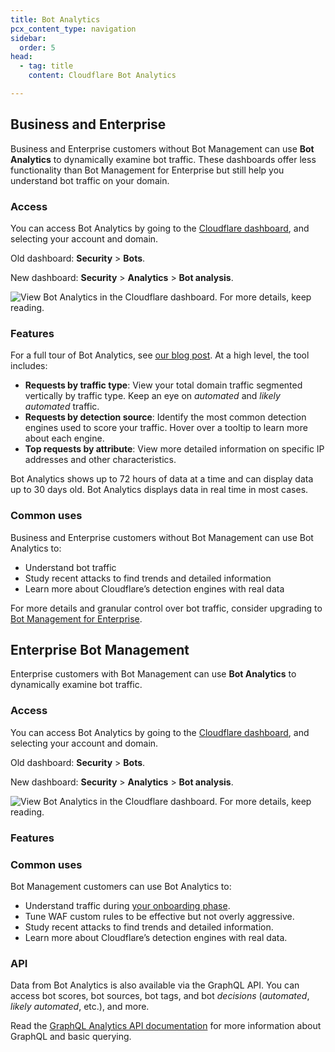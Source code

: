 ```yaml
---
title: Bot Analytics
pcx_content_type: navigation
sidebar:
  order: 5
head:
  - tag: title
    content: Cloudflare Bot Analytics

---
```



## Business and Enterprise

Business and Enterprise customers without Bot Management can use **Bot Analytics** to dynamically examine bot traffic. These dashboards offer less functionality than Bot Management for Enterprise but still help you understand bot traffic on your domain.

### Access

You can access Bot Analytics by going to the [Cloudflare dashboard](https://dash.cloudflare.com/login), and selecting your account and domain.

Old dashboard: **Security** > **Bots**.

New dashboard: **Security** > **Analytics** > **Bot analysis**.

![View Bot Analytics in the Cloudflare dashboard. For more details, keep reading.](~/assets/images/bots/bot-analytics-dashboard-biz.png)

### Features

For a full tour of Bot Analytics, see [our blog post](https://blog.cloudflare.com/introducing-bot-analytics/). At a high level, the tool includes:

- **Requests by traffic type**: View your total domain traffic segmented vertically by traffic type. Keep an eye on _automated_ and _likely automated_ traffic.
- **Requests by detection source**: Identify the most common detection engines used to score your traffic. Hover over a tooltip to learn more about each engine.
- **Top requests by attribute**: View more detailed information on specific IP addresses and other characteristics.

Bot Analytics shows up to 72 hours of data at a time and can display data up to 30 days old. Bot Analytics displays data in real time in most cases.

<Render file="analytics-features" />

### Common uses

Business and Enterprise customers without Bot Management can use Bot Analytics to:

- Understand <GlossaryTooltip term="bot">bot</GlossaryTooltip> traffic
- Study recent attacks to find trends and detailed information
- Learn more about Cloudflare’s detection engines with real data

For more details and granular control over bot traffic, consider upgrading to [Bot Management for Enterprise](/bots/bot-analytics/#enterprise-bot-management).

## Enterprise Bot Management

Enterprise customers with Bot Management can use **Bot Analytics** to dynamically examine bot traffic.

### Access

You can access Bot Analytics by going to the [Cloudflare dashboard](https://dash.cloudflare.com/login), and selecting your account and domain.

Old dashboard: **Security** > **Bots**.

New dashboard: **Security** > **Analytics** > **Bot analysis**.

![View Bot Analytics in the Cloudflare dashboard. For more details, keep reading.](~/assets/images/bots/bot-analytics-dashboard-ent.png)

### Features

<Render file="bm-analytics-features" />

<Render file="analytics-features" />

### Common uses

Bot Management customers can use Bot Analytics to:

- Understand traffic during [your onboarding phase](/bots/get-started/bot-management/).
- Tune WAF custom rules to be effective but not overly aggressive.
- Study recent attacks to find trends and detailed information.
- Learn more about Cloudflare’s detection engines with real data.

### API

Data from Bot Analytics is also available via the GraphQL API. You can access <GlossaryTooltip term="bot score">bot scores</GlossaryTooltip>, bot sources, <GlossaryTooltip term="bot tags" link="/bots/concepts/bot-tags/">bot tags</GlossaryTooltip>, and bot _decisions_ (_automated_, _likely automated_, etc.), and more.

Read the [GraphQL Analytics API documentation](/analytics/graphql-api/) for more information about GraphQL and basic querying.
